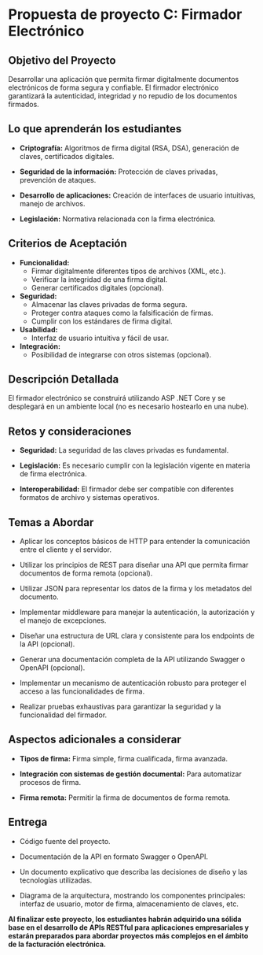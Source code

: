 # Propuesta de proyecto C: Firmador Electrónico

## Objetivo del Proyecto

Desarrollar una aplicación que permita firmar digitalmente documentos electrónicos de forma segura y confiable. El firmador electrónico garantizará la autenticidad, integridad y no repudio de los documentos firmados.

## Lo que aprenderán los estudiantes

* **Criptografía:** Algoritmos de firma digital (RSA, DSA), generación de claves, certificados digitales.

* **Seguridad de la información:** Protección de claves privadas, prevención de ataques.

* **Desarrollo de aplicaciones:** Creación de interfaces de usuario intuitivas, manejo de archivos.

* **Legislación:** Normativa relacionada con la firma electrónica.

## Criterios de Aceptación

* **Funcionalidad:**
    * Firmar digitalmente diferentes tipos de archivos (XML, etc.).
    * Verificar la integridad de una firma digital.
    * Generar certificados digitales (opcional).

* **Seguridad:**
    * Almacenar las claves privadas de forma segura.
    * Proteger contra ataques como la falsificación de firmas.
    * Cumplir con los estándares de firma digital.

* **Usabilidad:**
    * Interfaz de usuario intuitiva y fácil de usar.

* **Integración:**
    * Posibilidad de integrarse con otros sistemas (opcional).

## Descripción Detallada

El firmador electrónico se construirá utilizando ASP .NET Core y se desplegará en un ambiente local (no es necesario hostearlo en una nube).

## Retos y consideraciones

* **Seguridad:** La seguridad de las claves privadas es fundamental.

* **Legislación:** Es necesario cumplir con la legislación vigente en materia de firma electrónica.

* **Interoperabilidad:** El firmador debe ser compatible con diferentes formatos de archivo y sistemas operativos.



## Temas a Abordar

* Aplicar los conceptos básicos de HTTP para entender la comunicación entre el cliente y el servidor.

* Utilizar los principios de REST para diseñar una API que permita firmar documentos de forma remota (opcional).

* Utilizar JSON para representar los datos de la firma y los metadatos del documento.

* Implementar middleware para manejar la autenticación, la autorización y el manejo de excepciones.

* Diseñar una estructura de URL clara y consistente para los endpoints de la API (opcional).

* Generar una documentación completa de la API utilizando Swagger o OpenAPI (opcional).

* Implementar un mecanismo de autenticación robusto para proteger el acceso a las funcionalidades de firma.

* Realizar pruebas exhaustivas para garantizar la seguridad y la funcionalidad del firmador.

## Aspectos adicionales a considerar

* **Tipos de firma:** Firma simple, firma cualificada, firma avanzada.

* **Integración con sistemas de gestión documental:** Para automatizar procesos de firma.

* **Firma remota:** Permitir la firma de documentos de forma remota.

## Entrega

* Código fuente del proyecto.

* Documentación de la API en formato Swagger o OpenAPI.

* Un documento explicativo que describa las decisiones de diseño y las tecnologías utilizadas.

* Diagrama de la arquitectura, mostrando los componentes principales: interfaz de usuario, motor de firma, almacenamiento de claves, etc.

**Al finalizar este proyecto, los estudiantes habrán adquirido una sólida base en el desarrollo de APIs RESTful para aplicaciones empresariales y estarán preparados para abordar proyectos más complejos en el ámbito de la facturación electrónica.**
